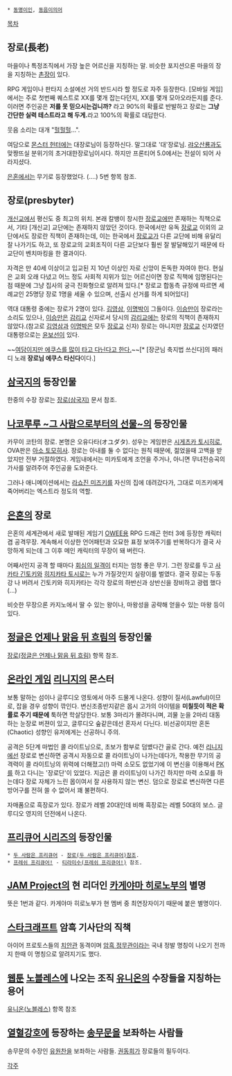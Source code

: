  * [[동명이인]], [[동음이의어]]

[[목차]]

== 장로(長老) ==
마을이나 특정조직에서 가장 높은 어르신을 지칭하는 말. 비슷한 포지션으론 마을의 장을 지칭하는 [[촌장]]이 있다.

RPG 게임이나 판타지 소설에선 거의 반드시라 할 정도로 자주 등장한다. [모바일 게임]에서는 주로 첫번째 퀘스트로 XX를 몇개 잡는다던지, XX를 몇개 모아오라든지를 준다. 이러면 주인공은 '''저를 못 믿으시는겁니까?''' 라고 90%의 확률로 반발하고 장로는 '''그냥 간단한 실력 테스트라고 해 두게.'''라고 100%의 확률로 대답한다.

웃음 소리는 대개 "[[헐]]헐헐...".

여담으로 [[몬스터 헌터]]에는 대장로님이 등장하신다. 말그대로 '대'장로님. [[랴오산룡]]과도 맞짱뜨실 분위기의 초거대한장로님이시다. 하지만 프론티어 5.0에서는 전설이 되어 사라지셨다.

[[은혼]]에서는 무기로 등장했었다. (....) 5번 항목 참조.

== 장로(presbyter) ==
[[개신교]]에서 평신도 중 최고의 위치. 본래 칼뱅이 창시한 [[장로교]]에만 존재하는 직책으로서, 기타 [개신교] 교단에는 존재하지 않았던 것이다. 한국에서만 유독 [[장로교]] 이외의 교단에서도 장로란 직책이 존재하는데, 이는 한국에서 [[장로교]]가 다른 교단에 비해 유달리 잘 나가기도 하고, 또 장로교의 교회조직이 다른 교단보다 훨씬 잘 발달해있기 때문에 타 교단이 벤치마킹을 한 결과이다.

자격은 만 40세 이상이고 입교된 지 10년 이상인 자로 신앙이 돈독한 자여야 한다. 현실은 교회 오래 다녔고 어느 정도 사회적 지위가 있는 어르신이면 장로 직책에 임명된다는 점 때문에 그냥 집사의 궁극 진화형으로 알려져 있다.[* 장로교 합동측 규정에 따르면 세례교인 25명당 장로 1명을 세울 수 있으며, 선출시 선거를 하게 되어있다]

역대 대통령 중에는 장로가 2명이 있다. [[김영삼]], [[이명박]]이 그들이다. [[이승만]]이 장로라는 소리도 있으나, [[이승만]]은 [[감리교]] 신자로서 당시의 [[감리교]]에는 장로의 직책이 존재하지 않았다.(참고로 [[김영삼]]과 [[이명박]]은 모두 [[장로교]] 신자) 장로는 아니지만 [[장로교]] 신자였던 대통령으로는 [[윤보선]]이 있다. 

~~[http://www.youtube.com/embed/6H_hjQfiggM 여담이지만 에쿠스를 많이 타고 다닌다고 한다.]~~[* [장군님 축지법 쓰신다]의 패러디 노래 '''장로님 에쿠스 타신다'''이다.]

== [[삼국지]]의 등장인물 ==
한중의 수장 장로는 [[장로(삼국지)]] 문서 참조.

== [[나코루루 ~그 사람으로부터의 선물~]]의 등장인물 ==
카무이 코탄의 장로. 본명은 오유다타(オユダタ). 성우는 게임판은 [[시게츠카 토시히로]], OVA판은 [[아소 토모히사]]. 장로는 아내를 둘 수 없다는 원칙 때문에, 젊었을때 고백을 받았지만 전부 거절하였다. 게임내에서는 미카토에게 조언을 주거나, 아니면 무녀전승곡의 가사를 알려주어 주인공을 도와준다. 

그러나 애니메이션에서는 [[라쇼진 미즈키]]를 자신의 집에 데려갔다가, 그대로 미즈키에게 죽어버리는 엑스트라 정도의 역할. 

== [[은혼]]의 장로 ==
은혼의 세계관에서 새로 발매된 게임기 [[OWEE]]용 RPG 드래곤 헌터 3에 등장한 캐릭터 겸 공격무장. 계속해서 이상한 언어패턴과 오묘한 표정 보여주기를 반복하다가 결국 사망하게 되는데 그 이후 메인 캐릭터의 무장이 돼 버린다.

어째서인지 공격 할 때마다 [[회심의 일격]]이 터지는 엄청 좋은 무기. 그런 장로를 두고 [[사카타 긴토키]]와 [[히지카타 토시로]]는 누가 가질것인지 실랑이를 벌였다. 결국 장로는 두동강 나 버려서 긴토키와 히지카타는 각각 장로의 하반신과 상반신을 장비하고 광렙 했다(...)

비슷한 무장으론 카지노에서 딸 수 있는 왕이나, 마왕성을 공략해 얻을수 있는 마왕 등이 있다.

== [[정글은 언제나 맑음 뒤 흐림]]의 등장인물 ==
[[장로(정글은 언제나 맑음 뒤 흐림)]] 항목 참조.

== [[온라인 게임]] [[리니지]]의 몬스터 ==
보통 말하는 섬이나 글루디오 영토에서 아주 드물게 나온다. 성향이 질서(Lawful)이므로, 잡을 경우 성향이 깎인다. 변신조종반지같은 몹시 고가의 아이템을 '''미칠듯이 적은 확률로 주기 때문에''' 툭하면 학살당한다. 보통 3마리가 몰려다니며, 괴물 눈을 2마리 대동하는 눈장로 버젼이 있고, 글루디오 숲같은데선 혼자서 다닌다. 비선공이지만 혼돈(Chaotic) 성향인 유저에게는 선공하니 주의.

공격은 5단계 마법인 콜 라이트닝으로, 초보가 함부로 덤볐다간 골로 간다. 예전 [[리니지]]에선 장로로 변신하면 공격시 자동으로 콜 라이트닝이 나가는데다가, 착용한 무기의 공격력이 콜 라이트닝의 위력에 더해졌고(!) 마력 소모도 없었기에 이 변신을 이용해서 [[PK]]를 하고 다니는 '장로단'이 있었다. 지금은 콜 라이트닝이 나가긴 하지만 마력 소모를 하는데다 장로 자체가 느린 몹이여서 잘 사용하지 않는 변신. 덤으로 장로로 변신하면 다른 방어구를 전혀 쓸 수 없어서 꽤 불편하다.

자매품으로 흑장로가 있다. 장로가 레벨 20대인데 비해 흑장로는 레벨 50대의 보스. 글루디오 영지의 던전에서 나온다.



== [[프리큐어 시리즈]]의 등장인물 ==
 * [[두 사람은 프리큐어]] - [[장로(두 사람은 프리큐어)]]참조.
 * [[프레쉬 프리큐어!]] - [[티라미수(프레쉬 프리큐어!)]] 참조.

== [[JAM Project]]의 현 리더인 [[카게야마 히로노부]]의 별명 ==
뜻은 1번과 같다. 카게야마 히로노부가 현 멤버 중 최연장자이기 때문에 붙은 별명이다.

== [[스타크래프트]] 암흑 기사단의 직책 ==
아이어 프로토스들의 [[치안관]] 동격이며 [[암흑 정무관]]이라는 국내 정발 명칭이 나오기 전까지 한때 이 명칭으로 알려지기도 했다.

== [[웹툰]] [[노블레스]]에 나오는 조직 [[유니온]]의 수장들을 지칭하는 용어 ==
[[유니온(노블레스)]] 항목 참조

== [[열혈강호]]에 등장하는 [[송무문]]을 보좌하는 사람들 ==
송무문의 수장인 [[유원찬]]을 보좌하는 사람들. [[권동희]]가 장로들의 필두이다. 

[[각주]]
